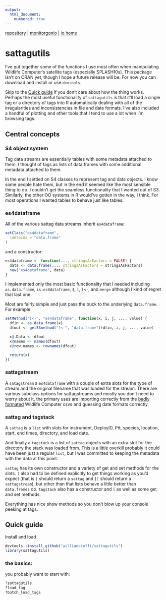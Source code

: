```yaml
---
output:
  html_document:
    numbered: true
---
```


[repository](https://github.com/williamcioffi/sattagutils) | [monitorgonio](https://williamcioffi.github.io/monitorgonio) |  [io home](https://williamcioffi.github.io)

# sattagutils
I've put together some of the functions I use most often when manipulating Wildlife Computer's satellite tags (especially SPLASH10s). This package isn't on CRAN yet, though I hope a future release will be. For now you can download and install or use `devtools`.

Skip to the [Quick guide](#sattagutils-quickguide) if you don't care about how the thing works.
Perhaps the most useful functionality of `sattagutils` is that it'll load a single tag or a directory of tags into R automatically dealing with all of the irregularities and inconsistencies in file and date formats. I've also included a handful of plotting and other tools that I tend to use a lot when I'm browsing tags.

## Central concepts

### S4 object system

Tag data streams are essentially tables with some metadata attached to them. I thought of tags as lists of data.frames with some additional metadata attached to them.

In the end I settled on S4 classes to represent tag and data objects. I know some people hate them, but in the end it seemed like the most sensible thing to do. I couldn't get the seamless functionality that I wanted out of S3. Similarly, the other OO systems in R would've gotten in the way, I think. For most operations I wanted tables to behave just like tables.

### es4dataframe

All of the various sattag data streams inherit `es4dataframe`:

```r
setClass("es4dataframe",
  contains = "data.frame"
)
```

and a constructor:

```r
es4dataframe <- function(..., stringsAsFactors = FALSE) {
  data <- data.frame(..., stringsAsFactors = stringsAsFactors)
  new("es4dataframe", data)
}
```

I implemented only the most basic functionality that I needed including `as.data.frame`, `is.es4dataframe`, `$`, `[`, `[<-`, and `merge` although I kind of regret that last one.

Most are fairly simple and just pass the buck to the underlying `data.frame`. For example:

```r
setMethod("[<-", "es4dataframe", function(x, i, j, ..., value) {
  dfin <- as.data.frame(x)
  dfout <- getS3method("[<-", "data.frame")(dfin, i, j, ..., value)

  x@.Data <- dfout
  x@names <- names(dfout)
  x@row.names <- rownames(dfout)

  return(x)
})
```

### sattagstream

A `satagstream` a  `es4dataframe` with a couple of extra slots for the type of stream and the original filename that was loaded for the stream. There are various subclass options for sattagstreams and mostly you don't need to worry about it, the primary uses are importing correctly from the [badly formated](#datastreams) Wildlife Computer csvs and guessing date formats correctly.

### sattag and tagstack

A `sattag` is a `list` with slots for instrument, DeployID, Ptt, species, location, start, end times, directory, and load date.

And finally a `tagstack` is a list of `sattag` objects with an extra slot for the directory the stack was loaded from. This is a little overkill probably it could have been just a regular `list`, but I was committed to keeping the metadata with the data at this point.

`sattag` has its own constructor and a variety of get and set methods for the slots. `[` also had to be defined explicitly to get things working as you'd expect (that is `[` should return a `sattag` and `[[` should return a `sattagstream`), but other than that lists behave a little better than `data.frames` do. `tagstack` also has a constructor and `[` as well as some get and set methods.

Everything has nice show methods so you don't blow up your console peeking at tags.

## Quick guide {#sattagutils-quickguide}

Install and load

```r
devtools::install_github("williamcioffi/sattagutils")
library(sattagutils)
```

### the basics:
you probably want to start with:

```r
?sattagutils
?load_tag
?batch_load_tags
```

